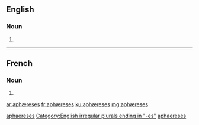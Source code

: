 {{also|aphaereses}}
==English==

===Noun===
{{head|en|plural}} {{p}}

# {{plural of|aphæresis|lang=en}}

[[Category:English terms spelled with Æ|aphaereses]]
[[Category:English irregular plurals ending in "-es"]]

----
==French==

===Noun===
{{head|fr|plural}}

# {{plural of|aphærese|lang=fr}}

[[Category:French terms spelled with Æ|aphaereses]]

[[ar:aphæreses]]
[[fr:aphæreses]]
[[ku:aphæreses]]
[[mg:aphæreses]]